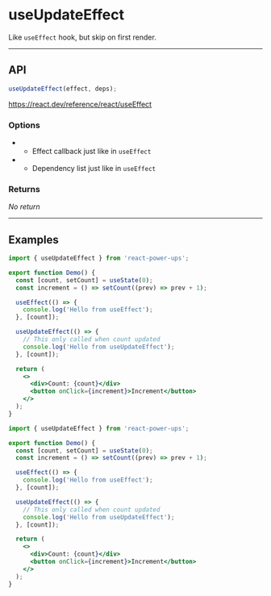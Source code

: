 


# useUpdateEffect

Like `useEffect` hook, but skip on first render.

<hr className="custom-hr" />

## API

```js
useUpdateEffect(effect, deps);
```

https://react.dev/reference/react/useEffect

### Options

- <Param name="effect" type="EffectCallback" isRequired />

  - Effect callback just like in `useEffect`

- <Param name="deps" type="DependencyList" isRequired={false} />

  - Dependency list just like in `useEffect`

### Returns

_No return_

<hr className="custom-hr" />

## Examples

<BrowserWindow>
  <Demo />
</BrowserWindow>

<Tabs>
<TabItem value="JS" label="JS">

```jsx
import { useUpdateEffect } from 'react-power-ups';

export function Demo() {
  const [count, setCount] = useState(0);
  const increment = () => setCount((prev) => prev + 1);

  useEffect(() => {
    console.log('Hello from useEffect');
  }, [count]);

  useUpdateEffect(() => {
    // This only called when count updated
    console.log('Hello from useUpdateEffect');
  }, [count]);

  return (
    <>
      <div>Count: {count}</div>
      <button onClick={increment}>Increment</button>
    </>
  );
}
```

</TabItem>
<TabItem value="TS" label="TS" default>

```jsx
import { useUpdateEffect } from 'react-power-ups';

export function Demo() {
  const [count, setCount] = useState(0);
  const increment = () => setCount((prev) => prev + 1);

  useEffect(() => {
    console.log('Hello from useEffect');
  }, [count]);

  useUpdateEffect(() => {
    // This only called when count updated
    console.log('Hello from useUpdateEffect');
  }, [count]);

  return (
    <>
      <div>Count: {count}</div>
      <button onClick={increment}>Increment</button>
    </>
  );
}
```

</TabItem>
</Tabs>
